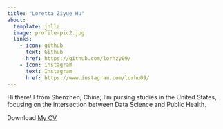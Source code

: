 ```yaml
---
title: "Loretta Ziyue Hu"
about:
  template: jolla
  image: profile-pic2.jpg
  links:
    - icon: github
      text: Github
      href: https://github.com/lorhzy09/
    - icon: instagram
      text: Instagram
      href: https://www.instagram.com/lorhu09/
---
```


Hi there! I from Shenzhen, China; I'm pursing studies in the United States, focusing on the intersection between Data Science and Public Health.

Download [My CV](/hu_loretta_cv.pdf)
